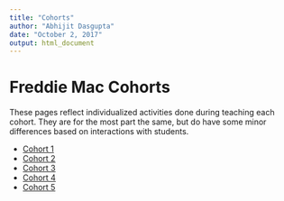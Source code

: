 ```yaml
---
title: "Cohorts"
author: "Abhijit Dasgupta"
date: "October 2, 2017"
output: html_document
---
```


# Freddie Mac Cohorts

These pages reflect individualized activities done during teaching each cohort.
They are for the most part the same, but do have some minor differences based
on interactions with students.

- [Cohort 1](Cohorts/cohort1.html)
- [Cohort 2](Cohorts/cohort2.html)
- [Cohort 3](Cohorts/cohort3.html)
- [Cohort 4](Cohorts/cohort4.html)
- [Cohort 5](Cohorts/cohort5.html)